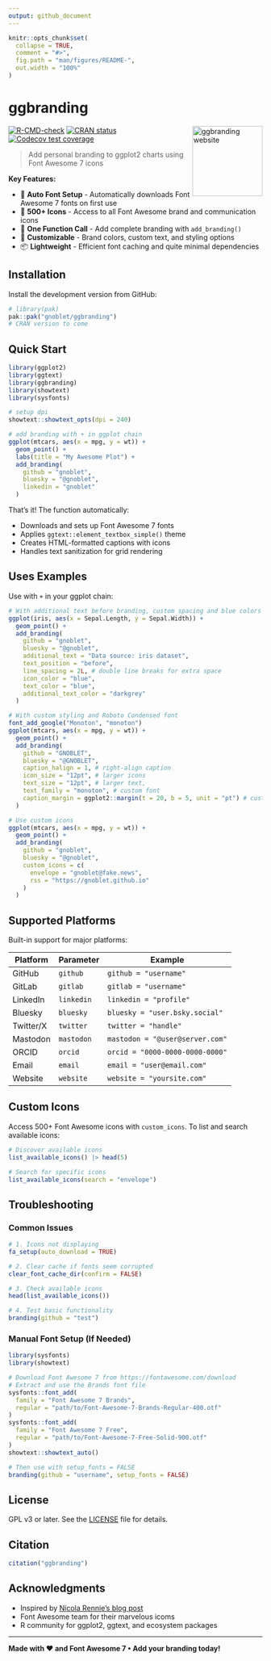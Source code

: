```yaml
---
output: github_document
---
```


<!-- README.md is generated from README.Rmd. Please edit that file -->

```r
knitr::opts_chunk$set(
  collapse = TRUE,
  comment = "#>",
  fig.path = "man/figures/README-",
  out.width = "100%"
)
```

# ggbranding

<a href="https://gnoblet.github.io/ggbranding/"><img src="man/figures/logo.png" align="right" height="139" alt="ggbranding website" /></a>

<!-- badges: start -->
[![R-CMD-check](https://github.com/gnoblet/ggbranding/actions/workflows/R-CMD-check.yaml/badge.svg)](https://github.com/gnoblet/ggbranding/actions/workflows/R-CMD-check.yaml)
[![CRAN status](https://www.r-pkg.org/badges/version/ggbranding)](https://CRAN.R-project.org/package=ggbranding)
[![Codecov test coverage](https://codecov.io/gh/gnoblet/ggbranding/graph/badge.svg)](https://app.codecov.io/gh/gnoblet/ggbranding)
<!-- badges: end -->

> Add personal branding to ggplot2 charts using Font Awesome 7 icons

**Key Features:**

- 🚀 **Auto Font Setup** - Automatically downloads Font Awesome 7 fonts on first use
- 🎨 **500+ Icons** - Access to all Font Awesome brand and communication icons
- 🎯 **One Function Call** - Add complete branding with `add_branding()`
- 🎨 **Customizable** - Brand colors, custom text, and styling options
- 📦 **Lightweight** - Efficient font caching and quite minimal dependencies

## Installation

Install the development version from GitHub:

```r
# library(pak)
pak::pak("gnoblet/ggbranding")
# CRAN version to come
```

## Quick Start

```r
library(ggplot2)
library(ggtext)
library(ggbranding)
library(showtext)
library(sysfonts)

# setup dpi
showtext::showtext_opts(dpi = 240)

# add branding with + in ggplot chain
ggplot(mtcars, aes(x = mpg, y = wt)) +
  geom_point() +
  labs(title = "My Awesome Plot") +
  add_branding(
    github = "gnoblet",
    bluesky = "@gnoblet",
    linkedin = "gnoblet"
  )
```

That's it! The function automatically:

- Downloads and sets up Font Awesome 7 fonts
- Applies `ggtext::element_textbox_simple()` theme
- Creates HTML-formatted captions with icons
- Handles text sanitization for grid rendering

## Uses Examples

Use with `+` in your ggplot chain:

```r
# With additional text before branding, custom spacing and blue colors
ggplot(iris, aes(x = Sepal.Length, y = Sepal.Width)) +
  geom_point() +
  add_branding(
    github = "gnoblet",
    bluesky = "@gnoblet",
    additional_text = "Data source: iris dataset",
    text_position = "before",
    line_spacing = 2L, # double line breaks for extra space
    icon_color = "blue",
    text_color = "blue",
    additional_text_color = "darkgrey"
  )

# With custom styling and Roboto Condensed font
font_add_google("Monoton", "monoton")
ggplot(mtcars, aes(x = mpg, y = wt)) +
  geom_point() +
  add_branding(
    github = "GNOBLET",
    bluesky = "@GNOBLET",
    caption_halign = 1, # right-align caption
    icon_size = "12pt", # larger icons
    text_size = "12pt", # larger text,
    text_family = "monoton", # custom font
    caption_margin = ggplot2::margin(t = 20, b = 5, unit = "pt") # custom margin
  )

# Use custom icons
ggplot(mtcars, aes(x = mpg, y = wt)) +
  geom_point() +
  add_branding(
    github = "gnoblet",
    bluesky = "@gnoblet",
    custom_icons = c(
      envelope = "gnoblet@fake.news",
      rss = "https://gnoblet.github.io"
    )
  )
```


## Supported Platforms

Built-in support for major platforms:

| Platform | Parameter | Example |
|----------|-----------|---------|
| GitHub | `github` | `github = "username"` |
| GitLab | `gitlab` | `gitlab = "username"` |
| LinkedIn | `linkedin` | `linkedin = "profile"` |
| Bluesky | `bluesky` | `bluesky = "user.bsky.social"` |
| Twitter/X | `twitter` | `twitter = "handle"` |
| Mastodon | `mastodon` | `mastodon = "@user@server.com"` |
| ORCID | `orcid` | `orcid = "0000-0000-0000-0000"` |
| Email | `email` | `email = "user@email.com"` |
| Website | `website` | `website = "yoursite.com"` |

## Custom Icons

Access 500+ Font Awesome icons with `custom_icons`. To list and search  available icons:

```r
# Discover available icons
list_available_icons() |> head(5)

# Search for specific icons
list_available_icons(search = "envelope")
```

## Troubleshooting

### Common Issues

```r
# 1. Icons not displaying
fa_setup(auto_download = TRUE)

# 2. Clear cache if fonts seem corrupted
clear_font_cache_dir(confirm = FALSE)

# 3. Check available icons
head(list_available_icons())

# 4. Test basic functionality
branding(github = "test")
```

### Manual Font Setup (If Needed)

```r
library(sysfonts)
library(showtext)

# Download Font Awesome 7 from https://fontawesome.com/download
# Extract and use the Brands font file
sysfonts::font_add(
  family = "Font Awesome 7 Brands",
  regular = "path/to/Font-Awesome-7-Brands-Regular-400.otf"
)
sysfonts::font_add(
  family = "Font Awesome 7 Free",
  regular = "path/to/Font-Awesome-7-Free-Solid-900.otf"
)
showtext::showtext_auto()

# Then use with setup_fonts = FALSE
branding(github = "username", setup_fonts = FALSE)
```

## License

GPL v3 or later. See the [LICENSE](LICENSE) file for details.

## Citation

```r
citation("ggbranding")
```

## Acknowledgments

- Inspired by [Nicola Rennie's blog post](https://nrennie.rbind.io/blog/adding-social-media-icons-ggplot2/)
- Font Awesome team for their marvelous icoms
- R community for ggplot2, ggtext, and ecosystem packages

---

**Made with ♥ and Font Awesome 7 • Add your branding today!**

